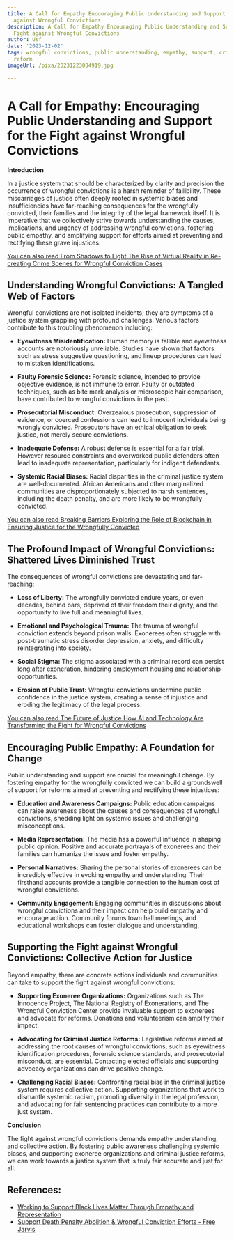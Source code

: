 ```yaml
---
title: A Call for Empathy Encouraging Public Understanding and Support for the Fight
  against Wrongful Convictions
description: A Call for Empathy Encouraging Public Understanding and Support for the
  Fight against Wrongful Convictions
author: Usf
date: '2023-12-02'
tags: wrongful convictions, public understanding, empathy, support, criminal justice
  reform
imageUrl: /pixa/20231223004919.jpg

---
```

# A Call for  Empathy: Encouraging  Public Understanding and Support for the Fight against Wrongful Convictions

**Introduction**

In a justice system that should be characterized by clarity and precision the occurrence of  wrongful convictions is a harsh reminder of  fallibility. These  miscarriages of justice often deeply rooted in systemic biases and insufficiencies have  far-reaching consequences for  the wrongfully convicted, their families and the integrity of the legal framework itself. It is imperative that we collectively strive towards understanding the causes, implications, and urgency of addressing wrongful convictions, fostering public empathy, and amplifying support for efforts  aimed  at  preventing and rectifying these  grave injustices.

[You can also read From Shadows to Light The Rise of Virtual Reality in Re-creating  Crime Scenes for Wrongful Conviction Cases](From%20Shadows%20to%20Light%20The%20Rise%20of%20Virtual%20Reality%20in%20Re-creating%20Crime%20Scenes%20for%20Wrongful%20Conviction%20Cases)


##  Understanding Wrongful Convictions: A Tangled  Web of Factors

Wrongful  convictions are not isolated incidents; they are symptoms of a justice system grappling  with profound challenges. Various factors  contribute to this troubling phenomenon including:

* **Eyewitness Misidentification:** Human memory is fallible and eyewitness accounts are  notoriously unreliable. Studies have shown that factors such as stress suggestive questioning, and lineup procedures can lead to mistaken identifications.

* **Faulty Forensic  Science:** Forensic  science, intended to provide objective evidence, is not  immune to error.  Faulty or outdated techniques, such as bite  mark analysis or microscopic hair comparison, have  contributed to wrongful convictions in the past.

*  **Prosecutorial Misconduct:** Overzealous prosecution, suppression of evidence, or coerced  confessions can lead to innocent individuals being wrongly convicted. Prosecutors have an ethical obligation  to seek justice, not merely secure convictions.

* **Inadequate Defense:** A robust defense is essential for a fair trial.  However resource constraints and overworked public defenders often lead to inadequate  representation, particularly for indigent defendants.

* **Systemic Racial Biases:** Racial  disparities in the criminal justice  system are well-documented. African Americans  and other marginalized communities are disproportionately subjected to  harsh sentences, including the death penalty, and are more likely to be wrongfully convicted.

[You can also read Breaking  Barriers  Exploring the Role of Blockchain in Ensuring Justice for the Wrongfully Convicted](Breaking%20Barriers%20Exploring%20the%20Role%20of%20Blockchain%20in%20Ensuring%20Justice%20for%20the%20Wrongfully%20Convicted)


## The Profound Impact of Wrongful Convictions: Shattered  Lives Diminished Trust

The consequences of wrongful convictions are devastating and far-reaching:

* **Loss  of Liberty:** The wrongfully convicted endure years, or even decades, behind bars, deprived of their freedom their dignity, and the opportunity to live full and meaningful lives.

* **Emotional  and Psychological Trauma:** The  trauma  of wrongful conviction  extends beyond prison walls. Exonerees  often struggle with post-traumatic stress disorder depression, anxiety, and difficulty reintegrating  into society.

* **Social Stigma:**  The stigma associated with a criminal record can persist long after exoneration, hindering employment housing and  relationship opportunities.

* **Erosion of Public Trust:** Wrongful convictions undermine public confidence in the justice system, creating a sense of injustice and eroding the legitimacy of the legal process.

[You can also read The Future of Justice How AI and Technology Are Transforming  the Fight for Wrongful Convictions](The%20Future%20of%20Justice%20How%20AI%20and%20Technology%20Are%20Transforming%20the%20Fight%20for%20Wrongful%20Convictions)


##  Encouraging Public Empathy: A Foundation for Change

Public understanding  and support are crucial for meaningful  change. By fostering empathy for the wrongfully convicted we can build a groundswell of support for reforms aimed at preventing and rectifying these injustices:

* **Education and Awareness Campaigns:** Public education campaigns can raise awareness about the causes and consequences of wrongful  convictions, shedding light on systemic issues  and challenging  misconceptions.

*  **Media Representation:**  The media has a powerful influence in  shaping public opinion. Positive and accurate portrayals of exonerees and their families can humanize the issue and foster empathy.

* **Personal Narratives:** Sharing the personal stories of exonerees can be incredibly effective in  evoking empathy and understanding. Their firsthand accounts provide a tangible connection to the human cost of wrongful convictions.

* **Community Engagement:** Engaging  communities in discussions about wrongful convictions and their impact can help build empathy and encourage action. Community forums town hall meetings, and educational workshops can foster dialogue and understanding.

##  Supporting the Fight against Wrongful Convictions: Collective Action for Justice

Beyond empathy, there are concrete actions individuals and communities can take to  support the fight against wrongful convictions:

*  **Supporting Exoneree  Organizations:** Organizations such  as The Innocence  Project, The National Registry of Exonerations, and The Wrongful Conviction Center provide invaluable support to  exonerees and advocate for reforms. Donations and volunteerism can amplify their impact.

* **Advocating for Criminal Justice Reforms:** Legislative reforms aimed at addressing the root causes  of wrongful  convictions, such as eyewitness identification procedures, forensic science standards, and prosecutorial misconduct,  are essential. Contacting elected officials and supporting advocacy organizations  can drive  positive change.

* **Challenging Racial Biases:** Confronting racial bias in the criminal justice  system requires collective action. Supporting organizations that work  to dismantle systemic racism, promoting diversity in the legal profession, and advocating for fair sentencing practices can contribute to a  more just system.

**Conclusion**

The fight against wrongful convictions demands empathy  understanding, and  collective  action. By fostering public awareness challenging systemic  biases, and supporting exoneree organizations and  criminal justice reforms, we can work towards a justice  system  that is truly fair accurate  and just for all.

## References:
- [Working to Support Black Lives Matter Through Empathy and Representation](https://globallives.org/working-to-support-black-lives-matter-through-empathy-and-representation/)
- [Support Death Penalty Abolition & Wrongful Conviction Efforts - Free Jarvis](https://www.freejarvis.org/join-the-movement)
